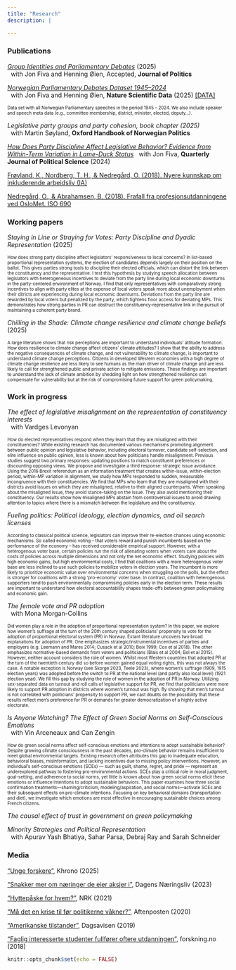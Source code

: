 ```yaml
---
title: "Research"
description: |

---
```



### Publications

[_Group Identities and Parliamentary Debates_][GroupIdentities] (2025)  
&nbsp; with Jon Fiva and Henning Øien, Accepted, **Journal of Politics**

[_Norwegian Parliamentary Debates Dataset 1945--2024_][NPD_paper]  
&nbsp; with Jon Fiva and Henning Øien, **Nature Scientific Data** (2025) [[DATA]][NPD]

<font size="1"> Data set with all Norwegian Parliamentary speeches in the period 1945 -- 2024. We also include speaker and speech meta data (e.g., committee membership, district, minister, elected, deputy...). </font> 

_Legislative party groups and party cohesion, book chapter (2025)_  
&nbsp; with Martin Søyland, **Oxford Handbook of Norwegian Politics**

[_How Does Party Discipline Affect Legislative Behavior? Evidence from Within-Term Variation in Lame-Duck Status_][LameDucks]
&nbsp; with Jon Fiva, **Quarterly Journal of Political Science** (2024)

[Frøyland, K., Nordberg, T. H., & Nedregård, O. (2018). Nyere kunnskap om inkluderende arbeidsliv (IA)][InkluderendeArbeidsliv]

[Nedregård, O., & Abrahamsen, B. (2018). Frafall fra profesjonsutdanningene ved OsloMet. ISO 690][Frafall]


### Working papers

_Staying in Line or Straying for Votes: Party Discipline and Dyadic Representation_ (2025)  

<font size="1"> How does strong party discipline affect legislators' responsiveness to local concerns? In list-based proportional representation systems, the election of candidates depends largely on their position on the ballot. This gives parties strong tools to discipline their elected officials, which can distort the link between the constituency and the representative. I test this hypothesis by studying speech allocation between legislators with heterogeneous incentives to deviate from the party line during local economic downturns in the party-centered environment of Norway. I find that only representatives with comparatively strong incentives to align with party elites at the expense of local voters speak more about unemployment when their ditricts are experiencing during local economic downturns. Deviations from the party line are rewarded by local voters but penalized by the party, which tightens floor access for deviating MPs. This demonstrates how strong parties in PR can obstruct the constituency-representative link in the pursuit of maintaining a coherent party brand. </font> 


_Chilling in the Shade: Climate change resilience and climate change beliefs_  (2025)

 <font size="1"> 	A large literature shows that risk perceptions are important to understand individuals' attitude formation. How does resilience to climate change affect citizens' climate attitudes? I show that the ability to address the negative consequences of climate change, and not vulnerability to climate change, is important to understand climate change perceptions. Citizens in developed Western economies with a high degree of climate change resilience are less likely to see humans as the main driver of climate change and are less likely to call for strengthened public and private action to mitigate emissions. These findings are important to understand the lack of climate ambition by shedding light on how strengthened resilience can compensate for vulnerability but at the risk of compromising future support for green policymaking. </font> 
	
	
### Work in progress

_The effect of legislative misalignment on the representation of constituency interests_  
&nbsp; with Vardges Levonyan

 <font size="1"> How do elected representatives respond when they learn that they are misaligned with their constituencies? While existing research has documented various mechanisms promoting alignment between public opinion and legislative behavior, including electoral turnover, candidate self-selection, and elite influence on public opinion, less is known about how politicians handle misalignment. Previous studies suggest two primary responses: updating positions to match constituent preferences or discounting opposing views. We propose and investigate a third response: strategic issue avoidance. Using the 2016 Brexit referendum as an information treatment that creates within-issue, within-election period, within-MP variation in alignment, we study how MPs responded to sudden, measurable incongruence with their constituencies. We find that MPs who learn that they are misaligned with their districts avoid issues on which they are misaligned, relative to their aligned counterparts. When speaking about the misaligned issue, they avoid stance-taking on the issue. They also avoid mentioning their constituency. Our results show how misaligned MPs abstain from controversial issues to avoid drawing attention to topics where there is a mismatch between the legislature and the constituency. </font> 


_Fueling politics: Political ideology, election dynamics, and oil search licenses_

 <font size="1"> According to classical political science, legislators can improve their re-election chances using economic mechanisms. So called economic voting -- that voters reward and punish incumbents based on the performance of the economy -- has received considerable empirical support. However, with a heterogenous voter base, certain policies run the risk of alienating voters when voters care about the costs of policies across multiple dimensions and not only the net economic effect. Studying policies with high economic gains, but high environmental costs, I find that coalitions with a more heterogenous voter base are less inclined to use such policies to mobilize voters in election years. The incumbent is more likely to prioritize economic value over environmental concerns when struggling on the polls, but the effect is stronger for coalitions with a strong 'pro-economy' voter base. In contrast, coalition with heterogenous supporters tend to push environmentally compromising policies early in the election term. These results are important to understand how electoral accountability shapes trade-offs between green policymaking and economic gain. </font> 

_The female vote and PR adoption_  
&nbsp; with Mona Morgan-Collins

 <font size="1"> Did women play a role in the adoption of proportional representation system? In this paper, we explore how women’s suffrage at the turn of the 20th century shaped politicians’ propensity to vote for the adoption of proportional electoral system (PR) in Norway. Extant literature uncovers two broad explanations for adoption of PR. One emphasizes strategic/instrumental incentives of parties and employers (e.g. Leemann and Mares 2014; Cusack et al 2010; Boix 1999; Cox et al 2018). The other emphasizes normative-based demands from voters and politicians (Blais et al 2004; Bol et al 2015). However, neither account considers the role of women. Whilst most Western countries that adopted PR at the turn of the twentieth century did so before women gained equal voting rights, this was not always the case. A notable exception is Norway (see Skorge 2023, Teele 2023), where women’s suffrage (1909, 1915 election years) was adopted before the switch to PR at the national level (and partly also local level) (1921 election year). We fill this gap by studying the role of women in the adoption of PR in Norway. Utilizing sex-separated data on turnout and roll calls of legislative support for PR, we find that politicians were more likely to support PR adoption in districts where women’s turnout was high. By showing that men’s turnout is not correlated with politicians’ propensity to support PR, we cast doubts on the possibility that these results reflect men’s preference for PR or demands for greater democratization of a highly active electorate.  </font> 



_Is Anyone Watching? The Effect of Green Social Norms on Self-Conscious Emotions_  
&nbsp; with Vin Arceneaux and Can Zengin

 <font size="1"> How do green social norms affect self-conscious emotions and intentions to adopt sustainable behavior? Despite growing climate consciousness in the past decades, pro-climate behavior remains insufficient to meet global environmental targets. Existing research often attributes this gap to inadequate education, behavioral biases, misinformation, and lacking incentives due to missing policy interventions. However, an individual’s self-conscious emotions (SCEs) — such as guilt, shame, regret, and pride — represent an underexplored pathway to fostering pro-environmental actions. SCEs play a critical role in moral judgment, goal-setting, and adherence to social norms, yet little is known about how green social norms elicit these emotions or influence intentions to adopt sustainable behaviors. This paper examines how three social confirmation treatments—shaming/criticism, modeling/aspiration, and social norms—activate SCEs and their subsequent effects on pro-climate intentions. Focusing on key behavioral domains (transportation and diet), we investigate which emotions are most effective in encouraging sustainable choices among French citizens. </font> 


_The causal effect of trust in government on green policymaking_  

_Minority Strategies and Political Representation_  
&nbsp; with Apurav Yash Bhatiya, Sahar Parsa, Debraj Ray and Sarah Schneider

### Media

["Unge forskere"][unge_forskere], Khrono (2025) 

["Snakker mer om næringer de eier aksjer i"][aksjer], Dagens Næringsliv (2023)

["Hyttepåske for hvem?"][hyttepaaske], NRK (2021)

["Må det en krise til før politikerne våkner?"][krise], Aftenposten (2020)

["Amerikanske tilstander"][amerikanske_tilstander], Dagsavisen (2019)

["Faglig interesserte studenter fullfører oftere utdanningen"][faglig_interessert], forskning.no (2018)

[unge_forskere]: https://www.khrono.no/hun-er-postdoktor-ved-sciences-po-tjener-mindre-enn-som-stipendiat-i-norge/943938

[NPD_paper]: https://rdcu.be/d5o0G

[NPD]: https://www.dropbox.com/scl/fi/nibtll2du282lx1zk982m/NPD_v1.zip?rlkey=lrjlw62mytavv4hqndr2v9bqe&st=twatcjx6&dl=0

[StayingInLine1]: https://www.dropbox.com/scl/fi/ciaumjg80o4bvizgt3edm/StayingInLine.pdf?rlkey=gszm2arcbbl2uu1rxidjseehv&st=jsatm1cw&dl=0

[ChillingInTheShade]: https://www.dropbox.com/scl/fi/yj2dok5qm0ntkfuv67c3g/ChillingInTheShade.pdf?rlkey=t6qceyv59xm3nymnbfdq051y6&dl=0

[aksjer]: https://www.dn.no/innlegg/politikk/investeringer/aksjer/snakker-mer-om-naringer-de-eier-aksjer-i/2-1-1519931

[SpeechIsSilver]: https://www.dropbox.com/s/7gq0t8xe68gbqlo/SpeechIsSilver.pdf?dl=0

[LameDucks]: https://www.nowpublishers.com/article/Details/QJPS-22094
[GroupIdentities]: https://www.dropbox.com/scl/fi/3iocgwg4y7gvp4i2xqqnb/FNO_2025.pdf?rlkey=7mabpvubk9d5asqqmsenijlzr&st=3z7lriyj&dl=0

[Frafall]: https://oda.oslomet.no/oda-xmlui/handle/20.500.12199/3013
[InkluderendeArbeidsliv]: https://www.regjeringen.no/no/dokumenter/nyere-kunnskap-om-inkluderende-arbeidsliv-ia/id2628425/


[hyttepaaske]: https://www.nrk.no/ytring/hyttepaske-for-hvem_-1.15418469
[krise]: https://www.aftenposten.no/meninger/kronikk/i/50gQGb/maa-det-en-krise-til-foer-politikerne-vaakner-jon-h-fiva-og-oda-nedregaard
[amerikanske_tilstander]: https://www.dagsavisen.no/debatt/2019/12/10/amerikanske-tilstander/
[faglig_interessert]: https://forskning.no/oslomet-skole-og-utdanning-partner/faglig-interesserte-studenter-fullforer-oftere-utdanningen/1231170
```r
knitr::opts_chunk$set(echo = FALSE)


```

